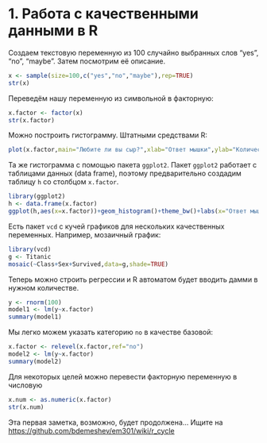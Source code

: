 # 1. Работа с качественными данными в R

Создаем текстовую переменную из 100 случайно выбранных слов "yes", "no", "maybe". Затем посмотрим её описание.
```r
x <- sample(size=100,c("yes","no","maybe"),rep=TRUE)
str(x) 
```

Переведём нашу переменную из символьной в факторную:
```r
x.factor <- factor(x)
str(x.factor)
```

Можно построить гистограмму. Штатными средствами R:
```r
plot(x.factor,main="Любите ли вы сыр?",xlab="Ответ мышки",ylab="Количество мышек")
```

Та же гистограмма с помощью пакета `ggplot2`. Пакет `ggplot2` работает с таблицами данных (data frame), поэтому предварительно создадим таблицу `h` со столбцом `x.factor`.
```r
library(ggplot2)
h <- data.frame(x.factor)
ggplot(h,aes(x=x.factor))+geom_histogram()+theme_bw()+labs(x="Ответ мышки",y="Количество мышек",title="Любите ли вы сыр?")
```

Есть пакет `vcd` с кучей графиков для нескольких качественных переменных. Например, мозаичный график:
```r
library(vcd)
g <- Titanic
mosaic(~Class+Sex+Survived,data=g,shade=TRUE)
```

Теперь можно строить регрессии и R автоматом будет вводить дамми в нужном количестве. 
```r
y <- rnorm(100)
model1 <- lm(y~x.factor)
summary(model1)
```

Мы легко можем указать категорию `no` в качестве базовой:
```r
x.factor <- relevel(x.factor,ref="no")
model2 <- lm(y~x.factor)
summary(model2)
```

Для некоторых целей можно перевести факторную переменную в числовую
```r
x.num <- as.numeric(x.factor)
str(x.num)
```

Эта первая заметка, возможно, будет продолжена...
Ищите на [https://github.com/bdemeshev/em301/wiki/r_cycle](https://github.com/bdemeshev/em301/wiki/r_cycle)


